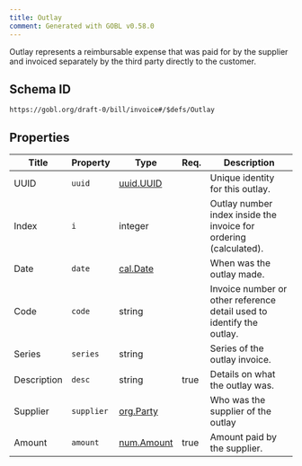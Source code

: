 ```yaml
---
title: Outlay
comment: Generated with GOBL v0.58.0
---
```


Outlay represents a reimbursable expense that was paid for by the supplier and invoiced separately by the third party directly to the customer.

## Schema ID

`https://gobl.org/draft-0/bill/invoice#/$defs/Outlay`

## Properties

| Title       | Property   | Type                              | Req. | Description                                                           |
|-------------|------------|-----------------------------------|------|-----------------------------------------------------------------------|
| UUID        | `uuid`     | [uuid.UUID](/draft-0/uuid/uuid)   |      | Unique identity for this outlay.                                      |
| Index       | `i`        | integer                           |      | Outlay number index inside the invoice for ordering (calculated).     |
| Date        | `date`     | [cal.Date](/draft-0/cal/date)     |      | When was the outlay made.                                             |
| Code        | `code`     | string                            |      | Invoice number or other reference detail used to identify the outlay. |
| Series      | `series`   | string                            |      | Series of the outlay invoice.                                         |
| Description | `desc`     | string                            | true | Details on what the outlay was.                                       |
| Supplier    | `supplier` | [org.Party](/draft-0/org/party)   |      | Who was the supplier of the outlay                                    |
| Amount      | `amount`   | [num.Amount](/draft-0/num/amount) | true | Amount paid by the supplier.                                          |

